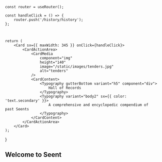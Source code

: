  
    const router = useRouter();

    const handleClick = () => {
        router.push('/history/history');
    };



    return (
        <Card sx={{ maxWidth: 345 }} onClick={handleClick}>
            <CardActionArea>
                <CardMedia
                    component="img"
                    height="140"
                    image="/static/images/tenders.jpg"
                    alt="tenders"
                />
                <CardContent>
                    <Typography gutterBottom variant="h5" component="div">
                        Hall of Records
                    </Typography>
                    <Typography variant="body2" sx={{ color: 'text.secondary' }}>
                        A comprehensive and encyclopedic compendium of past Seents
                    </Typography>
                </CardContent>
            </CardActionArea>
        </Card>
    );
}

## Welcome to Seent